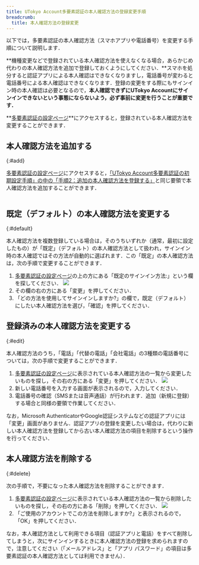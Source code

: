 ```yaml
---
title: UTokyo Account多要素認証の本人確認方法の登録変更手順
breadcrumb:
  title: 本人確認方法の登録変更
---
```



以下では，多要素認証の本人確認方法（スマホアプリや電話番号）を変更する手順について説明します．

**機種変更などで登録されている本人確認方法を使えなくなる場合，あらかじめ代わりの本人確認方法を追加で登録しておくようにしてください．**スマホを処分すると認証アプリによる本人確認はできなくなりますし，電話番号が変わると電話番号による本人確認はできなくなります．登録の変更をする際にもサインイン時の本人確認は必要となるので，**本人確認できずにUTokyo Accountにサインインできないという事態にならないよう，必ず事前に変更を行うことが重要です．**

**[多要素認証の設定ページ](https://mysignins.microsoft.com/security-info?domain_hint=univtokyo.onmicrosoft.com)**にアクセスすると，登録されている本人確認方法を変更することができます．

## 本人確認方法を追加する
{:#add}

[多要素認証の設定ページ](https://mysignins.microsoft.com/security-info?domain_hint=univtokyo.onmicrosoft.com)にアクセスすると，[「UTokyo Account多要素認証の初期設定手順」の中の「手順2：追加の本人確認方法を登録する」](../initial/#alternative)と同じ要領で本人確認方法を追加することができます．

<Image src={altAddMethod} alt="" />

## 既定（デフォルト）の本人確認方法を変更する
{:#default}

本人確認方法を複数登録している場合は，そのうちいずれか（通常，最初に設定したもの）が「既定」（デフォルト）の本人確認方法として扱われ，サインイン時の本人確認ではその方法が自動的に選ばれます．この「既定」の本人確認方法は，次の手順で変更することができます．

1. [多要素認証の設定ページ](https://mysignins.microsoft.com/security-info?domain_hint=univtokyo.onmicrosoft.com)の上の方にある「既定のサインイン方法:」という欄を探してください．
    ![](./change_default_signin_method.png)
2. その欄の右の方にある「変更」を押してください．
3. 「どの方法を使用してサインインしますか?」の欄で，既定（デフォルト）にしたい本人確認方法を選び，「確認」を押してください．

## 登録済みの本人確認方法を変更する
{:#edit}

本人確認方法のうち，「電話」「代替の電話」「会社電話」の3種類の電話番号については，次の手順で変更することができます．

1. [多要素認証の設定ページ](https://mysignins.microsoft.com/security-info?domain_hint=univtokyo.onmicrosoft.com)に表示されている本人確認方法の一覧から変更したいものを探し，その右の方にある「変更」を押してください．
    ![](./method_change.png)
2. 新しい電話番号を入力する画面が表示されるので，入力してください．
3. 電話番号の確認（SMSまたは音声通話）が行われます．追加（新規に登録）する場合と同様の要領で作業してください．

なお，Microsoft AuthenticatorやGoogle認証システムなどの認証アプリには「変更」画面がありません．認証アプリの登録を変更したい場合は，代わりに新しい本人確認方法を登録してから古い本人確認方法の項目を削除するという操作を行ってください．

## 本人確認方法を削除する
{:#delete}

次の手順で，不要になった本人確認方法を削除することができます．

1. [多要素認証の設定ページ](https://mysignins.microsoft.com/security-info?domain_hint=univtokyo.onmicrosoft.com)に表示されている本人確認方法の一覧から削除したいものを探し，その右の方にある「削除」を押してください．
    ![](./delete_method.png)
2. 「ご使用のアカウントでこの方法を削除しますか?」と表示されるので，「OK」を押してください．

なお，本人確認方法として利用できる項目（認証アプリと電話）をすべて削除してしまうと，次にサインインするときに本人確認方法の登録を求められますので，注意してください（「メールアドレス」と「アプリ パスワード」の項目は多要素認証の本人確認方法としては利用できません）．
